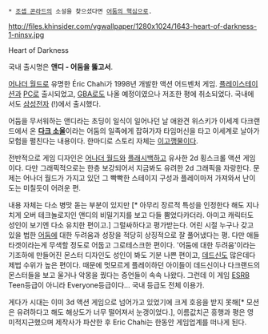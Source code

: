  * [[조셉 콘라드]]의 소설을 찾으셨다면 [[어둠의 핵심]]으로.

http://files.khinsider.com/vgwallpaper/1280x1024/1643-heart-of-darkness-1-ninsv.jpg

Heart of Darkness

국내 출시명은 '''앤디 - 어둠을 뚫고서'''.

[[어나더 월드]]로 유명한 Éric Chahi가 1998년 개발한 액션 어드벤처 게임. [[플레이스테이션]]과 [[PC]]로 출시되었고, [[GBA]]로도 나올 예정이였으나 저조한 평에 취소되었다. 국내에서도 [[삼성전자]] (!)에서 출시했다.

어둠을 무서워하는 앤디라는 초딩이 일식이 일어나던 날 애완견 위스키가 이세계 다크랜드에서 온 '''[[다크 소울]]'''이라는 어둠의 일족에게 잡혀가자 타임머신을 타고 이세계로 날아가 모험을 펼친다는 내용이다. 한마디로 스토리 자체는 [[이고깽]]물이다.

전반적으로 게임 디자인은 [[어나더 월드]]와 [[플래시백]]하고 유사한 2d 횡스크롤 액션 게임이다. 다만 그래픽적으로는 한층 보강되어서 지금봐도 유려한 2d 그래픽을 자랑한다. 문제는 어나더 월드가 가지고 있던 그 빡빡한 스테이지 구성과 플레이마저 가져와서 난이도는 미칠듯이 어려운 편.

내용 자체는 다소 병맛 돋는 부분이 있지만 [* 아무리 장르적 특성을 인정한다 해도 지나치게 오버 테크놀로지인 앤디의 비밀기지를 보고 다들 뿜었다카더라. 아미고 캐릭터도 성인이 보기엔 다소 유치한 편이고.] 그럴싸하다고 평가받는다. 어린 시절 누구나 갖고 있을 법한 [[어둠]]에 대한 두려움과 성장을 적당히 상징적으로 잘 풀어냈다는 평. 다만 애들 타겟이라는게 무색할 정도로 어둡고 그로테스크한 편이다. '어둠에 대한 두려움'이라는 기조하에 만들어진 몬스터 디자인도 성인이 봐도 기분 나쁜 편이고, [[데드신]]도 많은데다 제법 수위가 높은 편이다. 때문에 멋모르게 플레이하던 아이들이 데드신이나 다크랜드의 몬스터들을 보고 울거나 악몽을 꿨다는 증언들이 속속 나왔다. 그런데 이 게임 [[ESRB]] Teen등급이 아니라 Everyone등급이다... 국내 등급도 전체 이용가.

게다가 시대는 이미 3d 액션 게임으로 넘어가고 있었기에 크게 호응을 받지 못해[* 모션은 유려하다고 해도 해상도가 너무 떨어져서 눈갱이었다.], 이름값치곤 흥행과 평은 영 미적지근했으며 제작사가 파산한 후 Eric Chahi는 한동안 게임업계를 떠나게 된다. 
